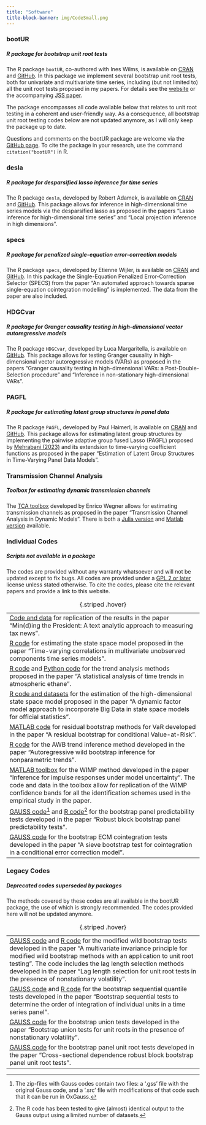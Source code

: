 ```yaml
---
title: "Software"
title-block-banner: img/CodeSmall.png
---
```


### bootUR {#sec-bootUR}
##### R package for bootstrap unit root tests 

The R package `bootUR`, co-authored with Ines Wilms, is available on [CRAN](https://cran.r-project.org/package=bootUR) and [GitHub](https://github.com/smeekes/bootUR). In this package we implement several bootstrap unit root tests, both for univariate and multivariate time series, including (but not limited to) all the unit root tests proposed in my papers. For details see the [website](https://stephansmeekes.com/bootUR/) or the accompanying [JSS paper](https://doi.org/10.18637/jss.v106.i12).

The package encompasses all code available below that relates to unit root testing in a coherent and user-friendly way. As a consequence, all bootstrap unit root testing codes below are not updated anymore, as I will only keep the package up to date.

Questions and comments on the bootUR package are welcome via the [GitHub page](https://github.com/smeekes/bootUR/issues). To cite the package in your research, use the command `citation("bootUR")` in R.

### desla {#sec-desla}
##### R package for desparsified lasso inference for time series

The R package `desla`, developed by Robert Adamek, is available on [CRAN](https://cran.r-project.org/package=desla) and [GitHub](https://github.com/RobertAdamek/desla). This package allows for inference in high-dimensional time series models via the desparsified lasso as proposed in the papers "Lasso inference for high-dimensional time series" and "Local projection inference in high dimensions".

### specs {#sec-specs}
##### R package for penalized single-equation error-correction models

The R package `specs`, developed by Etienne Wijler, is available on [CRAN](https://cran.r-project.org/package=specs) and [GitHub](https://github.com/wijler/specs). In this package the Single-Equation Penalized Error-Correction Selector (SPECS) from the paper "An automated approach towards sparse single-equation cointegration modelling" is implemented. The data from the paper are also included.

### HDGCvar {#sec-HDGCvar}
##### R package for Granger causality testing in high-dimensional vector autoregressive models 

The R package `HDGCvar`, developed by Luca Margaritella, is available on [GitHub](https://github.com/Marga8/HDGCvar). This package allows for testing Granger causality in high-dimensional vector autoregressive models (VARs) as proposed in the papers "Granger causality testing in high-dimensional VARs: a Post-Double-Selection procedure" and "Inference in non-stationary high-dimensional VARs".

### PAGFL {#sec-PAGFL}
##### R package for estimating latent group structures in panel data

The R package `PAGFL`, developed by Paul Haimerl, is available on [CRAN](https://cran.r-project.org/package=PAGFL) and [GitHub](https://github.com/Paul-Haimerl/PAGFL). This package allows for estimating latent group structures by implementing the pairwise adaptive group fused Lasso (PAGFL) proposed by [Mehrabani (2023)](https://doi.org/10.1016/j.jeconom.2022.12.002) and its extendsion to time-varying coefficient functions as proposed in the paper "Estimation of Latent Group Structures in Time-Varying Panel Data Models".

### Transmission Channel Analysis {#sec-TCA}
##### Toolbox for estimating dynamic transmission channels

The [TCA toolbox](https://enweg.github.io/tca-website/) developed by Enrico Wegner allows for estimating transmission channels as proposed in the paper "Transmission Channel Analysis in Dynamic Models". 
There is both a [Julia version](https://github.com/enweg/TransmissionChannelAnalysis.jl) and [Matlab version](https://github.com/enweg/tca-matlab-toolbox) available.

### Individual Codes {#sec-codes}
##### Scripts not available in a package

::: {.callout-note}
The codes are provided without any warranty whatsoever and will not be updated except to fix bugs. All codes are provided under a [GPL 2 or later](https://www.gnu.org/licenses/licenses.html#GPL) license unless stated otherwise. To cite the codes, please cite the relevant papers and provide a link to this website.
:::

----
[Code and data](https://doi.org/10.3886/E205441V1) for replication of the results in the paper "Min(d)ing the President: A text analytic approach to measuring tax news".
[R code](https://github.com/cateschi/Time_varying_correlation) for estimating the state space model proposed in the paper "Time-varying correlations in multivariate unobserved components time series models".
[R code](code/ClimateAnalysis.zip) and [Python code](https://github.com/girpas-ulg/trendfit) for the trend analysis methods proposed in the paper "A statistical analysis of time trends in atmospheric ethane".
[R code and datasets](https://github.com/cateschi/KalmanFilter) for the estimation of the high-dimensional state space model proposed in the paper "A dynamic factor model approach to incorporate Big Data in state space models for official statistics".
[MATLAB code](code/Fixed-Design-Residual-Bootstrap-VaR.zip) for residual bootstrap methods for VaR developed in the paper "A residual bootstrap for conditional Value-at-Risk".
[R code](code/AWB.zip) for the AWB trend inference method developed in the paper "Autoregressive wild bootstrap inference for nonparametric trends".
[MATLAB toolbox](code/WIMP.zip) for the WIMP method developed in the paper "Inference for impulse responses under model uncertainty". The code and data in the toolbox allow for replication of the WIMP confidence bands for all the identification schemes used in the empirical study in the paper.
[GAUSS code](code/RBBPPT_GSS.zip)^[The zip-files with Gauss codes contain two files: a ‘.gss’ file with the original Gauss code, and a ‘.src’ file with modifications of that code such that it can be run in OxGauss.] and [R code](code/RBBPPT_R.zip)^[The R code has been tested to give (almost) identical output to the Gauss output using a limited number of datasets.] for the bootstrap panel predictability tests developed in the paper "Robust block bootstrap panel predictability tests".
[GAUSS code](code/ECMSBC_GSS.zip) for the bootstrap ECM cointegration tests developed in the paper "A sieve bootstrap test for cointegration in a conditional error correction model".
----

: {.striped .hover}

### Legacy Codes {#sec-legacy}
##### Deprecated codes superseded by packages

::: {.callout-warning}
The methods covered by these codes are all available in the bootUR package, the use of which is strongly recommended. The codes provided here will not be updated anymore.
:::

----
[GAUSS code](code/MWB_GSS.zip) and [R code](code/MWB_R.zip) for the modified wild bootstrap tests developed in the paper "A multivariate invariance principle for modified wild bootstrap methods with an application to unit root testing". The code includes the lag length selection methods developed in the paper "Lag length selection for unit root tests in the presence of nonstationary volatility".
[GAUSS code](code/BSQTUR_GS.zip) and [R code](code/BSQT_R.zip) for the bootstrap sequential quantile tests developed in the paper "Bootstrap sequential tests to determine the order of integration of individual units in a time series panel".
[GAUSS code](code/BUTUR_GSS.zip) for the bootstrap union tests developed in the paper "Bootstrap union tests for unit roots in the presence of nonstationary volatility".
[GAUSS code](code/ECMSBC.zip) for the bootstrap panel unit root tests developed in the paper "Cross-sectional dependence robust block bootstrap panel unit root tests".
----

: {.striped .hover}
